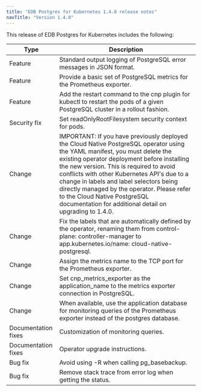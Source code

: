 ```yaml
---
title: "EDB Postgres for Kubernetes 1.4.0 release notes"
navTitle: "Version 1.4.0"
---
```


This release of EDB Postgres for Kubernetes includes the following:

| Type           | Description                                                                                                                        |
| -------------- | ---------------------------------------------------------------------------------------------------------------------------------- |
| Feature | Standard output logging of PostgreSQL error messages in JSON format. |
| Feature | Provide a basic set of PostgreSQL metrics for the Prometheus exporter. |
| Feature | Add the restart command to the cnp plugin for kubectl to restart the pods of a given PostgreSQL cluster in a rollout fashion. |
| Security fix | Set readOnlyRootFilesystem security context for pods. |
| Change | IMPORTANT: If you have previously deployed the Cloud Native PostgreSQL operator using the YAML manifest, you must delete the existing operator deployment before installing the new version. This is required to avoid conflicts with other Kubernetes API's due to a change in labels and label selectors being directly managed by the operator. Please refer to the Cloud Native PostgreSQL documentation for additional detail on upgrading to 1.4.0. |
| Change | Fix the labels that are automatically defined by the operator, renaming them from control-plane: controller-manager to app.kubernetes.io/name: cloud-native-postgresql. |
| Change | Assign the metrics name to the TCP port for the Prometheus exporter. |
| Change | Set cnp_metrics_exporter as the application_name to the metrics exporter connection in PostgreSQL. |
| Change | When available, use the application database for monitoring queries of the Prometheus exporter instead of the postgres database. |
| Documentation fixes | Customization of monitoring queries. |
| Documentation fixes | Operator upgrade instructions. |
| Bug fix | Avoid using -R when calling pg_basebackup. |
| Bug fix | Remove stack trace from error log when getting the status. |

